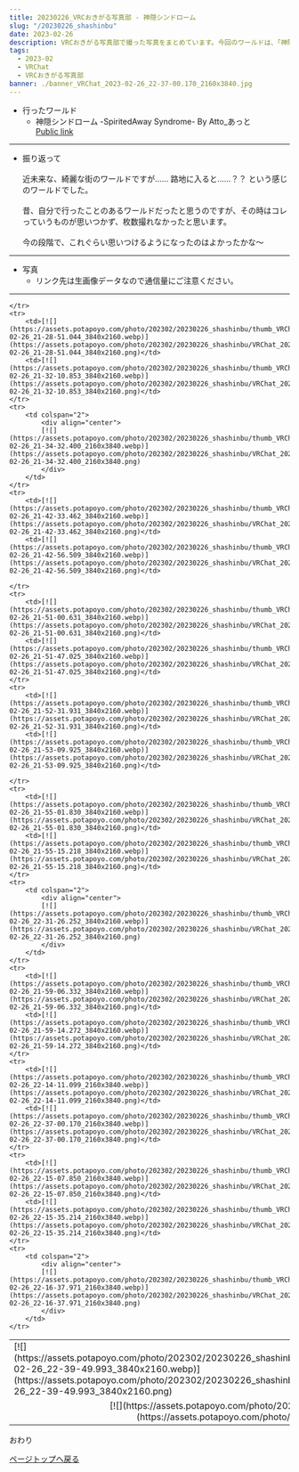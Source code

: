 ---
title: 20230226_VRCおきがる写真部 - 神隠シンドローム
slug: "/20230226_shashinbu"
date: 2023-02-26
description: VRCおきがる写真部で撮った写真をまとめています。今回のワールドは、「神隠シンドローム」
tags:
  - 2023-02
  - VRChat
  - VRCおきがる写真部
banner: ./banner_VRChat_2023-02-26_22-37-00.170_2160x3840.jpg
---

+ 行ったワールド
  + 神隠シンドローム -SpiritedAway Syndrome- By Atto_あっと\
   [Public link](https://vrchat.com/home/launch?worldId=wrld_af4e67ae-bb39-48c1-acc9-ab98cd59c5d5)

------------------------------

+ 振り返って\
\
近未来な、綺麗な街のワールドですが…… 路地に入ると……？？
という感じのワールドでした。\
\
昔、自分で行ったことのあるワールドだったと思うのですが、その時はコレっていうものが思いつかず、枚数撮れなかったと思います。\
\
今の段階で、これぐらい思いつけるようになったのはよかったかな～

------------------------------
+ 写真
  + リンク先は生画像データなので通信量にご注意ください。
------------------------------
<table>
    <tr>
        <td>[![](https://assets.potapoyo.com/photo/202302/20230226_shashinbu/thumb_VRChat_2023-02-26_22-39-49.993_3840x2160.webp)](https://assets.potapoyo.com/photo/202302/20230226_shashinbu/VRChat_2023-02-26_22-39-49.993_3840x2160.png)</td>
        <td>[![](https://assets.potapoyo.com/photo/202302/20230226_shashinbu/thumb_VRChat_2023-02-26_22-42-07.399_3840x2160.webp)](https://assets.potapoyo.com/photo/202302/20230226_shashinbu/VRChat_2023-02-26_22-42-07.399_3840x2160.png)</td>
    </tr>
    <tr>
        <td colspan="2">
            <div align="center">
            [![](https://assets.potapoyo.com/photo/202302/20230226_shashinbu/thumb_VRChat_2023-02-26_22-43-04.793_3840x2160.webp)](https://assets.potapoyo.com/photo/202302/20230226_shashinbu/VRChat_2023-02-26_22-43-04.793_3840x2160.png)
            </div>
        </td>
        
    </tr>
    <tr>
        <td>[![](https://assets.potapoyo.com/photo/202302/20230226_shashinbu/thumb_VRChat_2023-02-26_21-28-51.044_3840x2160.webp)](https://assets.potapoyo.com/photo/202302/20230226_shashinbu/VRChat_2023-02-26_21-28-51.044_3840x2160.png)</td>
        <td>[![](https://assets.potapoyo.com/photo/202302/20230226_shashinbu/thumb_VRChat_2023-02-26_21-32-10.853_3840x2160.webp)](https://assets.potapoyo.com/photo/202302/20230226_shashinbu/VRChat_2023-02-26_21-32-10.853_3840x2160.png)</td>
    </tr>
    <tr>
        <td colspan="2">
            <div align="center">
            [![](https://assets.potapoyo.com/photo/202302/20230226_shashinbu/thumb_VRChat_2023-02-26_21-34-32.400_2160x3840.webp)](https://assets.potapoyo.com/photo/202302/20230226_shashinbu/VRChat_2023-02-26_21-34-32.400_2160x3840.png)
            </div>
        </td>
    </tr>
    <tr>
        <td>[![](https://assets.potapoyo.com/photo/202302/20230226_shashinbu/thumb_VRChat_2023-02-26_21-42-33.462_3840x2160.webp)](https://assets.potapoyo.com/photo/202302/20230226_shashinbu/VRChat_2023-02-26_21-42-33.462_3840x2160.png)</td>
        <td>[![](https://assets.potapoyo.com/photo/202302/20230226_shashinbu/thumb_VRChat_2023-02-26_21-42-56.509_3840x2160.webp)](https://assets.potapoyo.com/photo/202302/20230226_shashinbu/VRChat_2023-02-26_21-42-56.509_3840x2160.png)</td>

    </tr>
    <tr>
        <td>[![](https://assets.potapoyo.com/photo/202302/20230226_shashinbu/thumb_VRChat_2023-02-26_21-51-00.631_3840x2160.webp)](https://assets.potapoyo.com/photo/202302/20230226_shashinbu/VRChat_2023-02-26_21-51-00.631_3840x2160.png)</td>
        <td>[![](https://assets.potapoyo.com/photo/202302/20230226_shashinbu/thumb_VRChat_2023-02-26_21-51-47.025_3840x2160.webp)](https://assets.potapoyo.com/photo/202302/20230226_shashinbu/VRChat_2023-02-26_21-51-47.025_3840x2160.png)</td>
    </tr>
    <tr>
        <td>[![](https://assets.potapoyo.com/photo/202302/20230226_shashinbu/thumb_VRChat_2023-02-26_21-52-31.931_3840x2160.webp)](https://assets.potapoyo.com/photo/202302/20230226_shashinbu/VRChat_2023-02-26_21-52-31.931_3840x2160.png)</td>
        <td>[![](https://assets.potapoyo.com/photo/202302/20230226_shashinbu/thumb_VRChat_2023-02-26_21-53-09.925_3840x2160.webp)](https://assets.potapoyo.com/photo/202302/20230226_shashinbu/VRChat_2023-02-26_21-53-09.925_3840x2160.png)</td>

    </tr>
    <tr>
        <td>[![](https://assets.potapoyo.com/photo/202302/20230226_shashinbu/thumb_VRChat_2023-02-26_21-55-01.830_3840x2160.webp)](https://assets.potapoyo.com/photo/202302/20230226_shashinbu/VRChat_2023-02-26_21-55-01.830_3840x2160.png)</td>
        <td>[![](https://assets.potapoyo.com/photo/202302/20230226_shashinbu/thumb_VRChat_2023-02-26_21-55-15.218_3840x2160.webp)](https://assets.potapoyo.com/photo/202302/20230226_shashinbu/VRChat_2023-02-26_21-55-15.218_3840x2160.png)</td>
    </tr>
    <tr>
        <td colspan="2">
            <div align="center">
            [![](https://assets.potapoyo.com/photo/202302/20230226_shashinbu/thumb_VRChat_2023-02-26_22-31-26.252_3840x2160.webp)](https://assets.potapoyo.com/photo/202302/20230226_shashinbu/VRChat_2023-02-26_22-31-26.252_3840x2160.png)
            </div>
        </td>
    </tr>
    <tr>
        <td>[![](https://assets.potapoyo.com/photo/202302/20230226_shashinbu/thumb_VRChat_2023-02-26_21-59-06.332_3840x2160.webp)](https://assets.potapoyo.com/photo/202302/20230226_shashinbu/VRChat_2023-02-26_21-59-06.332_3840x2160.png)</td>
        <td>[![](https://assets.potapoyo.com/photo/202302/20230226_shashinbu/thumb_VRChat_2023-02-26_21-59-14.272_3840x2160.webp)](https://assets.potapoyo.com/photo/202302/20230226_shashinbu/VRChat_2023-02-26_21-59-14.272_3840x2160.png)</td>
    </tr>
    <tr>
        <td>[![](https://assets.potapoyo.com/photo/202302/20230226_shashinbu/thumb_VRChat_2023-02-26_22-14-11.099_2160x3840.webp)](https://assets.potapoyo.com/photo/202302/20230226_shashinbu/VRChat_2023-02-26_22-14-11.099_2160x3840.png)</td>
        <td>[![](https://assets.potapoyo.com/photo/202302/20230226_shashinbu/thumb_VRChat_2023-02-26_22-37-00.170_2160x3840.webp)](https://assets.potapoyo.com/photo/202302/20230226_shashinbu/VRChat_2023-02-26_22-37-00.170_2160x3840.png)</td>
    </tr>
    <tr>
        <td>[![](https://assets.potapoyo.com/photo/202302/20230226_shashinbu/thumb_VRChat_2023-02-26_22-15-07.850_2160x3840.webp)](https://assets.potapoyo.com/photo/202302/20230226_shashinbu/VRChat_2023-02-26_22-15-07.850_2160x3840.png)</td>
        <td>[![](https://assets.potapoyo.com/photo/202302/20230226_shashinbu/thumb_VRChat_2023-02-26_22-15-35.214_2160x3840.webp)](https://assets.potapoyo.com/photo/202302/20230226_shashinbu/VRChat_2023-02-26_22-15-35.214_2160x3840.png)</td>
    </tr>
    <tr>
        <td colspan="2">
            <div align="center">
            [![](https://assets.potapoyo.com/photo/202302/20230226_shashinbu/thumb_VRChat_2023-02-26_22-16-37.971_2160x3840.webp)](https://assets.potapoyo.com/photo/202302/20230226_shashinbu/VRChat_2023-02-26_22-16-37.971_2160x3840.png)
            </div>
        </td>
    </tr>
</table>
おわり

<a href="#">ページトップへ戻る</a>